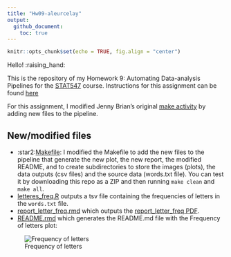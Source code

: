 ```yaml
---
title: "Hw09-aleurcelay"
output:
  github_document:
    toc: true
---
```


```r
knitr::opts_chunk$set(echo = TRUE, fig.align = "center")
```

Hello! :raising_hand:

This is the repository of my Homework 9: Automating Data-analysis Pipelines for the [STAT547](http://stat545.com) course.
	Instructions for this assignment can be found [here](http://stat545.com/Classroom/assignments/hw09/hw09.html)

For this assignment, I modified Jenny Brian's original [make activity](https://github.com/STAT545-UBC/make-activity) by adding new files to the pipeline. 

## New/modified files

* :star2:[Makefile](Makefile): I modified the Makefile to add the new files to the pipeline that generate the new plot, the new report, the modified README, and to create subdirectories to store the images (plots), the data outputs (csv files) and the source data (words.txt file).
You can test it by downloading this repo as a ZIP and then running `make clean` and `make all`. 
* [letteres_freq.R](./R/letters_freq.R) outputs a tsv file containing the frequencies of letters in the `words.txt` file.
* [report_letter_freq.rmd](report_letter_freq.Rmd) which outputs the [report_letter_freq PDF](report_letter_freq.pdf).
* [README.rmd](README.rmd) which generates the README.md file with the Frequency of letters plot:
	
![Frequency of letters](./images/letters_freq.png)



